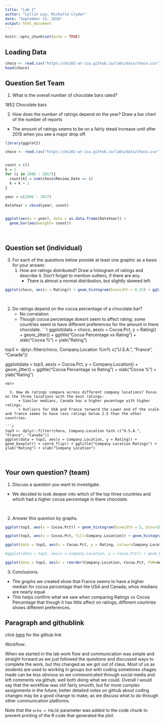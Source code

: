 ---
title: "Lab 2"
author: "Collin Loy, Michelle Cryder"
date: "September 13, 2018"
output: html_document
---

```{r setup, include=FALSE}
knitr::opts_chunk$set(echo = TRUE)
```

## Loading Data

```{r}

choco <- read.csv("https://ds202-at-isu.github.io/labs/data/choco.csv")
head(choco)

```

## Question Set Team

1. What is the overall number of chocolate bars rated?

1852 Chocolate bars

2. How does the number of ratings depend on the year? Draw a bar chart of the number of reports
  + The amount of ratings seems to be on a fairly stead increase until after 2015 when you see a major drop off.

```{r}

library(ggplot2)

choco <- read.csv("https://ds202-at-isu.github.io/labs/data/choco.csv")


count = c()
k = 1
for (i in 2006 : 2017){
  count[k] = sum(choco$Review.Date == i)
  k = k + 1
}

year = c(2006 : 2017)

DataYear = cbind(year, count)


ggplot(aes(x = year), data = as.data.frame(DataYear)) +
  geom_bar(aes(weight= count)) 


```
<br>

## Question set (individual)


3. For each of the questions below  provide at least one graphic as a basis for your answer.
    1. How are ratings distributed? Draw a histogram of ratings and describe it. Don't forget to mention outliers, if there are any.
        + There is almost a  normal distribution, but slightly skewed left.
    
```{r}
ggplot(choco, aes(x = Rating)) + geom_histogram(binwidth = 0.25) + ggtitle("Ratings Distribution") + xlab("Rating") + ylab("Count")

```
<br>    
    
  2. Do ratings depend on the cocoa percentage of a chocolate bar? 
      + No correlation
      + Though cocoa percentage doesnt seem to affect rating; some countries seem to have different preferences for the amount in there chocolate.
```{r}

ggplot(data = choco, aes(x = Cocoa.Pct, y = Rating)) + geom_jitter() + ggtitle("Cocoa Percentage vs Rating") + xlab("Cocoa %") + ylab("Rating")

top3 <- dplyr::filter(choco, Company.Location %in% c("U.S.A.", "France", "Canada"))

ggplot(data = top3, aes(x = Cocoa.Pct, y = Company.Location)) + geom_jitter() + ggtitle("Cocoa Percentage vs Rating") + xlab("Cocoa %") + ylab("Rating")


```
<br> 

  3. How do ratings compare across different company locations? Focus on the three locations with the most ratings:
      + Similar medians, Canada has a higher pecentage with higher ratings.
      + Outliers for USA and France torward the Lower end of the scale and france seems to have less ratings below 2.5 than the other countries.
    
```{r, message=FALSE}
top3 <- dplyr::filter(choco, Company.Location %in% c("U.S.A.", "France", "Canada"))
ggplot(data = top3, aes(x = Company.Location, y = Rating)) + geom_boxplot() + coord_flip() + ggtitle("Company Location Ratings") + ylab("Rating") + xlab("Company Location")

```

<br>

## Your own question? (team)

1. Discuss a question you want to investigate.
  + We decided to look deeper into which of the top three countries and which had a higher cocoa percentage in there chocolate. 

<br>

2. Answer this question by graphs.
  
```{r}
ggplot(top3, aes(x = Cocoa.Pct)) + geom_histogram(binwidth = 5, bins=20) + ggtitle("Cocoa Percentage Distribution") + facet_wrap(~Company.Location) + xlab("Cocoa %") + ylab("Count")

ggplot(top3, aes(x = Cocoa.Pct, fill=Company.Location)) + geom_histogram(binwidth = 5, bins=20) + ggtitle("Cocoa Percentage Distribution") + xlab("Cocoa %") + ylab("Count")

ggplot(data = top3, aes(x = Cocoa.Pct, y = Rating, colour=Company.Location)) + geom_jitter() + ggtitle("Cocoa Percentage vs Rating") + xlab("Cocoa %") + ylab("Rating")

#ggplot(data = top3, aes(x = Company.Location, y = Cocoa.Pct)) + geom_boxplot() + coord_flip() + ggtitle("Cocoa Percentage by Location") + ylab("Cocoa %") + xlab("Company Location")

ggplot(data = top3, aes(x = reorder(Company.Location, Cocoa.Pct, FUN=median), y = Cocoa.Pct)) + geom_boxplot() + coord_flip() + ggtitle("Cocoa Percentage by Location") + ylab("Cocoa %") + xlab("Company Location")


```

3. Conclusions.
  + The graphs we created show that France seems to have a higher median for cocoa percentage than hte USA and Canada; whos medians are nearly equal
  + This helps confirm what we saw when comparing Ratings vs Cocoa Percentage that though it has little affect on ratings; different countries shows different preferences.
  
  
## Paragraph and githublink

click [here](https://github.com/loycollin/Lab2-loycollin/blob/master/Lab2.Rmd) for the github link

Workflow:
  
  When we started in the lab work flow and communication was simple and straight forward as we just followed the questions and discussed ways to  complete the work, but this changed as we got out of class. Most of us as students are used to working in groups but with coding sometimes chages made can be less obvious so we communicated through social media and left comments via github; well both doing what we could. Overall I would say that the workflow was still fairly smooth, but for more complex assignments in the future; better detailed notes on github about coding changes may be a good change to make; as we discuss what to do through other communication platforms.


Note that the `echo = FALSE` parameter was added to the code chunk to prevent printing of the R code that generated the plot.
